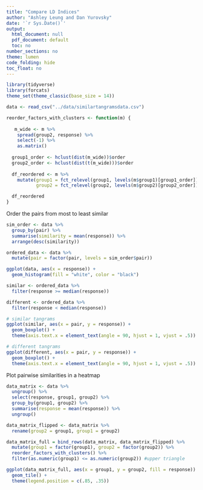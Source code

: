 ```yaml
---
title: "Compare LD Indices"
author: "Ashley Leung and Dan Yurovsky"
date: '`r Sys.Date()`'
output:
  html_document: null
  pdf_document: default
  toc: no
number_sections: no
theme: lumen
code_folding: hide
toc_float: no
---
```

```r
library(tidyverse)
library(forcats)
theme_set(theme_classic(base_size = 14))
```

```r
data <- read_csv("../data/similartangramsdata.csv")
```


```r
reorder_factors_with_clusters <- function(m) {
 
   m_wide <- m %>%
    spread(group2, response) %>%
    select(-1) %>%
    as.matrix() 
  
  group1_order <- hclust(dist(m_wide))$order
  group2_order <- hclust(dist(t(m_wide)))$order
  
  df_reordered <- m %>%
    mutate(group1 = fct_relevel(group1, levels(m$group1)[group1_order]),
           group2 = fct_relevel(group2, levels(m$group2)[group2_order]))

  df_reordered
}
```

Order the pairs from most to least similar
```r
sim_order <- data %>%
  group_by(pair) %>%
  summarise(similarity = mean(response)) %>%
  arrange(desc(similarity))

ordered_data <- data %>%
  mutate(pair = factor(pair, levels = sim_order$pair))
```

```r
ggplot(data, aes(x = response)) +
  geom_histogram(fill = "white", color = "black")
```

```r
similar <- ordered_data %>%
  filter(response >= median(response))

different <- ordered_data %>%
  filter(response < median(response))

# similar tangrams
ggplot(similar, aes(x = pair, y = response)) +
  geom_boxplot() + 
  theme(axis.text.x = element_text(angle = 90, hjust = 1, vjust = .5))

# different tangrams
ggplot(different, aes(x = pair, y = response)) +
  geom_boxplot() + 
  theme(axis.text.x = element_text(angle = 90, hjust = 1, vjust = .5))

```

Plot pairwise similarities in a heatmap

```r
data_matrix <- data %>%
  ungroup() %>%
  select(response, group1, group2) %>%
  group_by(group1, group2) %>%
  summarise(response = mean(response)) %>%
  ungroup()

data_matrix_flipped <- data_matrix %>%
  rename(group2 = group1, group1 = group2)

data_matrix_full = bind_rows(data_matrix, data_matrix_flipped) %>%
  mutate(group1 = factor(group1), group2 = factor(group2)) %>%
  reorder_factors_with_clusters() %>%
  filter(as.numeric(group1) <= as.numeric(group2)) #upper triangle

ggplot(data_matrix_full, aes(x = group1, y = group2, fill = response)) + 
  geom_tile() + 
  theme(legend.position = c(.85, .35))
```
